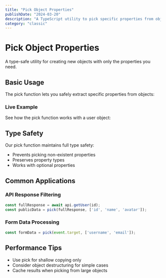 ```yaml
---
title: "Pick Object Properties"
publishDate: "2024-03-20"
description: "A TypeScript utility to pick specific properties from objects"
category: "classic"
---
```



# Pick Object Properties

A type-safe utility for creating new objects with only the properties you need.

## Basic Usage

The pick function lets you safely extract specific properties from objects:

<CodeSnippet file="object/pick.ts" />

### Live Example

See how the pick function works with a user object:

<Example component="pick-example" />

## Type Safety

Our pick function maintains full type safety:
- Prevents picking non-existent properties
- Preserves property types
- Works with optional properties

## Common Applications

### API Response Filtering

```typescript
const fullResponse = await api.getUser(id);
const publicData = pick(fullResponse, ['id', 'name', 'avatar']);
```

### Form Data Processing

```typescript
const formData = pick(event.target, ['username', 'email']);
```

## Performance Tips

- Use pick for shallow copying only
- Consider object destructuring for simple cases
- Cache results when picking from large objects
